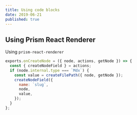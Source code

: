 ```yaml
---
title: Using code blocks
date: 2019-06-21
published: true
---
```


## Using Prism React Renderer

Using `prism-react-renderer`

```jsx
exports.onCreateNode = ({ node, actions, getNode }) => {
  const { createNodeField } = actions;
  if (node.internal.type === `Mdx`) {
    const value = createFilePath({ node, getNode });
    createNodeField({
      name: `slug`,
      node,
      value,
    });
  }
};
```
